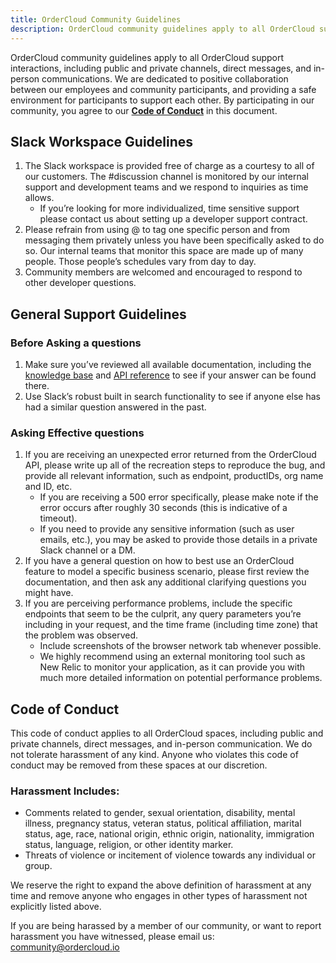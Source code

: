 ```yaml
---
title: OrderCloud Community Guidelines
description: OrderCloud community guidelines apply to all OrderCloud support interactions, including public and private channels, direct messages, and in-person communications.  We are dedicated to positive collaboration between our employees and community participants, and providing a safe environment for participants to support each other.
---
```


OrderCloud community guidelines apply to all OrderCloud support interactions, including public and private channels, direct messages, and in-person communications.  We are dedicated to positive collaboration between our employees and community participants, and providing a safe environment for participants to support each other.  By participating in our community, you agree to our [**Code of Conduct**](/community-guidelines#code-of-conduct) in this document.

## Slack Workspace Guidelines

1. The Slack workspace is provided free of charge as a courtesy to all of our customers. The #discussion channel is monitored by our internal support and development teams and we respond to inquiries as time allows. 
    - If you’re looking for more individualized, time sensitive support please contact us about setting up a developer support contract.
2. Please refrain from using @ to tag one specific person and from messaging them privately unless you have been specifically asked to do so.  Our internal teams that monitor this space are made up of many people. Those people’s schedules vary from day to day.
3. Community members are welcomed and encouraged to respond to other developer questions. 

## General Support Guidelines

### Before Asking a questions

1. Make sure you’ve reviewed all available documentation, including the [knowledge base](/knowledge-base) and [API reference](/api-reference) to see if your answer can be found there.
2. Use Slack’s robust built in search functionality to see if anyone else has had a similar question answered in the past.

### Asking Effective questions
1. If you are receiving an unexpected error returned from the OrderCloud API, please write up all of the recreation steps to reproduce the bug, and provide all relevant information, such as endpoint, productIDs, org name and ID, etc.
    - If you are receiving a 500 error specifically, please make note if the error occurs after roughly 30 seconds (this is indicative of a timeout).
    - If you need to provide any sensitive information (such as user emails, etc.), you may be asked to provide those details in a private Slack channel or a DM.
2. If you have a general question on how to best use an OrderCloud feature to model a specific business scenario, please first review the documentation, and then ask any additional clarifying questions you might have.
3. If you are perceiving performance problems, include the specific endpoints that seem to be the culprit, any query parameters you’re including in your request, and the time frame (including time zone) that the problem was observed. 
    - Include screenshots of the browser network tab whenever possible. 
    - We highly recommend using an external monitoring tool such as New Relic to monitor your application, as it can provide you with much more detailed information on potential performance problems.

## Code of Conduct
This code of conduct applies to all OrderCloud spaces, including public and private channels, direct messages, and in-person communication. We do not tolerate harassment of any kind. Anyone who violates this code of conduct may be removed from these spaces at our discretion.

### Harassment Includes:
- Comments related to gender, sexual orientation, disability, mental illness, pregnancy status, veteran status, political affiliation, marital status, age, race, national origin, ethnic origin, nationality, immigration status, language, religion, or other identity marker. 
- Threats of violence or incitement of violence towards any individual or group.

We reserve the right to expand the above definition of harassment at any time and remove anyone who engages in other types of harassment not explicitly listed above. 

If you are being harassed by a member of our community, or want to report harassment you have witnessed, please email us: [community@ordercloud.io](mailto:community@ordercloud.io)